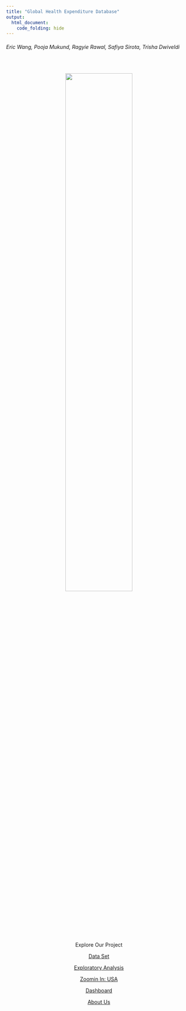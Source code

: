 ```yaml
---
title: "Global Health Expenditure Database"
output: 
  html_document:
    code_folding: hide
---
```


<h6 style="text-align: left;" markdown="1">Eric Wang,  Pooja Mukund,  Ragyie Rawal,  Safiya Sirota,  Trisha Dwiveldi </h6>

<br>
<center>

<img src="images/columbiabiostats.png" style="width:60%">

Explore Our Project

[Data Set](dataset.html)

[Exploratory Analysis](analysis.html)

[Zoomin In: USA](usa.html)

[Dashboard](dashboard.html)

[About Us](about.html)